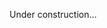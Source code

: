 
[//]: # (Comparison of MC QC for discrete and continuous datasets in terms of purity)

Under construction...